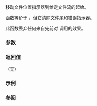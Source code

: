 {{cpp/title|rewind }}
{{cpp/io/c/navbar}}
{{ddcl|header=cstdio|
void rewind( std::FILE* stream );
}}

移动文件位置指示器到给定文件流的起始。

函数等价于 {{c|std::fseek(stream, 0, SEEK_SET);}}，但它清除文件尾和错误指示器。

此函数丢弃任何来自先前对 {{lc|ungetc}} 调用的效果。

===参数===
{{par begin}}
{{par|stream|要修改的文件流}}
{{par end}}

===返回值===
（无）

===示例===
{{example|
|code=
#include &lt;array&gt;
#include &lt;cstdio&gt;

int main()
{
    std::FILE* f = std::fopen("file.txt", "w");
    for (char ch = '0'; ch &lt;= '9'; ch++)
        std::fputc(ch, f);
    std::fclose(f);

    std::array&lt;char, 20&gt; str;
    std::FILE* f2 = std::fopen("file.txt", "r");

    const unsigned size1 = std::fread(str.data(), 1, str.size(), f2);
    std::puts(str.data());
    std::printf("size1 = %u\n", size1);

    std::rewind(f2);

    const unsigned size2 = std::fread(str.data(), 1, str.size(), f2);
    std::puts(str.data());
    std::printf("size2 = %u", size2);

    std::fclose(f2);
}
|output=
0123456789
size1 = 10
0123456789
size2 = 10
}}

===参阅===
{{dsc begin}}
{{dsc inc|cpp/io/c/dsc fseek}}
{{dsc see c|c/io/rewind}}
{{dsc end}}

{{langlinks|de|en|es|fr|it|ja|pt|ru}}